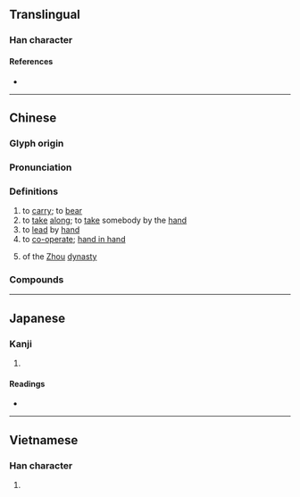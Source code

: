 {{also|携}}
{{character info/new}}
==Translingual==
{{wikipedia|Xie of Zhou}}

===Han character===
{{Han char|rn=64|rad=手|as=18|sn=21|four=52027|canj=QUOB|ids=⿰扌巂}}

====References====
* {{Han ref|kx=0463.310|dkj=13008|dj=0812.330|hdz=31987.050|uh=651C|ud=25884|bh=C4E2|bd=50402}}

----

==Chinese==
{{zh-forms|s=携|alt=携}}

===Glyph origin===
{{Han etym}}

===Pronunciation===
{{zh-pron
|m=携
|c=kwai4
|h=pfs=
|md=
|mn=hê
|w=
|mc=y
|oc=y
|cat=v,pn
}}

===Definitions===
{{zh-hanzi}}

# to [[carry]]; to [[bear]]
# to [[take]] [[along]]; to [[take]] somebody by the [[hand]]
# to [[lead]] by [[hand]]
# to [[co-operate]]; [[hand in hand]]
# {{w|King Xie of Zhou|King Xie}} of the [[Zhou]] [[dynasty]]

===Compounds===
{{zh-der|攜帶|攜帶品|提攜|攜手|扶老攜幼|攜款|便攜|便攜式|攜手並肩|攜手同行|攜眷|攜家帶眷|載攜|攜家帶口|攜程|分攜|攜持|攜男抱女|攜雲握雨|攜幼扶老|握雨攜雲|攜扶|攜老扶幼|握雲攜雨|攜雲挈雨|攜貳|攜老挈幼|手攜手|攜手合作|攜男挈女|攜老扶弱|攜手接武|攜離|攜挾帶|褓抱提攜|解攜|負老攜幼}}

----

==Japanese==

===Kanji===
{{ja-kanji|grade=|rs=手18}}

# {{defn|lang=ja|sort=手18}}

====Readings====
* {{ja-readings
|goon=え<ゑ
|kanon=けい<くゑい
|kun=たずさ-える, たずさ-わる}}

----

==Vietnamese==

===Han character===
{{vi-hantu|rs=手18|huề}}

# {{defn|lang=vi|sort=手18}}